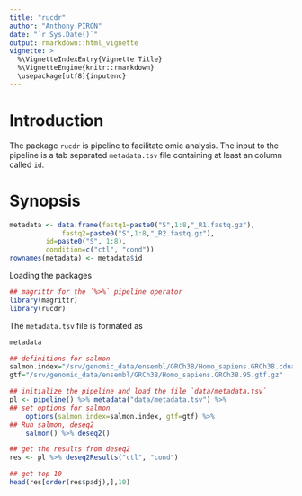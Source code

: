```yaml
---
title: "rucdr"
author: "Anthony PIRON"
date: "`r Sys.Date()`"
output: rmarkdown::html_vignette
vignette: >
  %\VignetteIndexEntry{Vignette Title}
  %\VignetteEngine{knitr::rmarkdown}
  \usepackage[utf8]{inputenc}
---
```


# Introduction

The package `rucdr` is pipeline to facilitate omic analysis. The input
to the pipeline is a tab separated `metadata.tsv` file containing at least
an column called `id`.

# Synopsis

```r
metadata <- data.frame(fastq1=paste0("S",1:8,"_R1.fastq.gz"),
	         fastq2=paste0("S",1:8,"_R2.fastq.gz"),
		 id=paste0("S", 1:8),
		 condition=c("ctl", "cond"))
rownames(metadata) <- metadata$id
```

Loading the packages
```r
## magrittr for the `%>%` pipeline operator
library(magrittr)
library(rucdr)
```

The `metadata.tsv` file is formated as
```r
metadata
```

```r
## definitions for salmon
salmon.index="/srv/genomic_data/ensembl/GRCh38/Homo_sapiens.GRCh38.cdna.all.salmon.index"
gtf="/srv/genomic_data/ensembl/GRCh38/Homo_sapiens.GRCh38.95.gtf.gz"

## initialize the pipeline and load the file `data/metadata.tsv`
pl <- pipeline() %>% metadata("data/metadata.tsv") %>%
## set options for salmon
	options(salmon.index=salmon.index, gtf=gtf) %>%
## Run salmon, deseq2
	salmon() %>% deseq2()

## get the results from deseq2
res <- pl %>% deseq2Results("ctl", "cond")

## get top 10
head(res[order(res$padj),],10)

```
